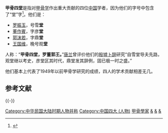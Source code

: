 '''甲骨四堂'''是指对[[甲骨学|甲骨学]]作出重大贡献的四位[[中国|中国]]学者，因为他们的字号中包含了“堂”字<ref>{{cite web|url=http://www.thepaper.cn/newsDetail_forward_1291645|title=除了“甲骨四堂”，你还知道“甲骨四少”吗？|publisher=澎湃新闻|author=王慧婷|accessdate=2016-01-03|date=2015-01-07|archive-date=2016-03-04|archive-url=https://web.archive.org/web/20160304131738/http://www.thepaper.cn/newsDetail_forward_1291645|dead-url=no}}</ref>。他们是：
* [[罗振玉|罗振玉]]，号雪'''堂'''
* [[董作賓|董作賓]]，字彦'''堂'''
* [[郭沫若|郭沫若]]，字鼎'''堂'''
* [[王国维|王国维]]，晚号观'''堂'''

人称：“'''甲骨四堂，罗董郭王。'''”[[唐兰|唐兰]]曾评价他们的[[殷墟卜辞|殷墟卜辞]]研究“自雪堂导夫先路，观堂继以考史，彦堂区其时代，鼎堂发其辞例，固已极一时之盛。”

他们基本上代表了1949年以前甲骨学研究的成绩，四人的学术贡献相差无几。

== 参考文献 ==
{{Reflist}}

{{-}}
{{甲骨學四堂}}

[[Category:中华民国大陆时期人物并称|Category:中华民国大陆时期人物并称]]
[[Category:中国四大_(人物)|Category:中国四大 (人物)]]
[[Category:甲骨學家|]]
[[Category:中華民國考古學家|&]]
[[Category:中华民国文字学家|&]]
[[Category:中华民国大陆时期历史学家|&]]

{{China-academic-bio-stub}}